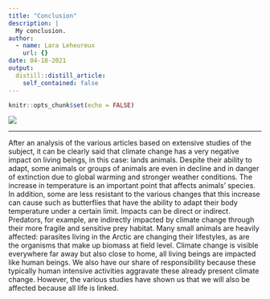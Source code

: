 ```yaml
---
title: "Conclusion"
description: |
  My conclusion.
author:
  - name: Lara Leheureux
    url: {}
date: 04-18-2021
output:
  distill::distill_article:
    self_contained: false
---
```


```r
knitr::opts_chunk$set(echo = FALSE)
```

![](nature-conservation.jpg)

***

After an analysis of the various articles based on extensive studies of the subject, it can be clearly said that climate change has a very negative impact on living beings, in this case: lands animals. 
Despite their ability to adapt, some animals or groups of animals are even in decline and in danger of extinction due to global warming and stronger weather conditions. The increase in temperature is an important point that affects animals’ species. In addition, some are less resistant to the various changes that this increase can cause such as butterflies that have the ability to adapt their body temperature under a certain limit. Impacts can be direct or indirect. Predators, for example, are indirectly impacted by climate change through their more fragile and sensitive prey habitat. Many small animals are heavily affected: parasites living in the Arctic are changing their lifestyles, as are the organisms that make up biomass at field level. 
Climate change is visible everywhere far away but also close to home, all living beings are impacted like human beings. We also have our share of responsibility because these typically human intensive activities aggravate these already present climate change. However, the various studies have shown us that we will also be affected because all life is linked. 
